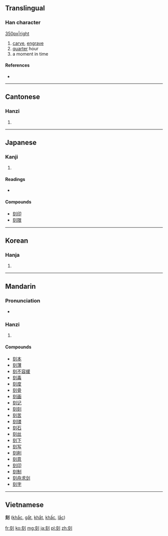 ==Translingual==

===Han character===
[[image:刻-bw.png|350px|right]]
{{Han char|rn=18|rad=刀|as=06|sn=8|four=0280<sub>0</sub>|canj=卜人中弓 (YOLN)}}

# [[carve]], [[engrave]]
# [[quarter]] hour
# a moment in time

====References====
* {{Han ref|kx=0139.140|dkj=01970|dj=0316.050|hdz=10337.020|uh=523B|ud=21051|bh=A8E8|bd=43240}}

----

==Cantonese==

===Hanzi===
{{yue-hanzi|jyut=|y=haak1, hak1}}

# {{defn|Cantonese|sort=刀06}}

----

==Japanese==

===Kanji===
{{ja-kanji|grade=6|rs=刀06}}

# {{defn|Japanese|sort=刀06}}

====Readings====
* {{ja-readings|on=[[こく]] (koku)|kun=[[きざむ]] (kizamu), [[きざみ]] (kizami), [[とき]] (toki)}}

====Compounds====
* [[刻印]]
* [[刻限]]

----

==Korean==

===Hanja===
{{ko-hanja|hangeul=각|rv=gak|mr=kak}}

# {{defn|Korean|sort=刀06}}

----

==Mandarin==

===Pronunciation===
* {{audio|zh-kè.ogg|audio}}

===Hanzi===
{{cmn-hanzi|pin=[[kè]] ([[ke4]]), [[qì]] ([[qi4]])|wg=k'o<sup>4</sup>, ch'i<sup>4</sup>}}

# {{defn|Mandarin|sort=刀06}}

====Compounds====
* [[刻本]]
* [[刻薄]]
* [[刻不容缓]]
* [[刻毒]]
* [[刻度]]
* [[刻骨]]
* [[刻画]]
* [[刻记]]
* [[刻刻]]
* [[刻苦]]
* [[刻镂]]
* [[刻石]]
* [[刻丝]]
* [[刻下]]
* [[刻写]]
* [[刻削]]
* [[刻意]]
* [[刻印]]
* [[刻制]]
* [[刻舟求剑]]
* [[刻字]]

----

==Vietnamese==
'''刻''' ([[khắc]], [[gắt]], [[khắt]], [[khấc]], [[lắc]])

[[fr:刻]]
[[ko:刻]]
[[mg:刻]]
[[ja:刻]]
[[pl:刻]]
[[zh:刻]]